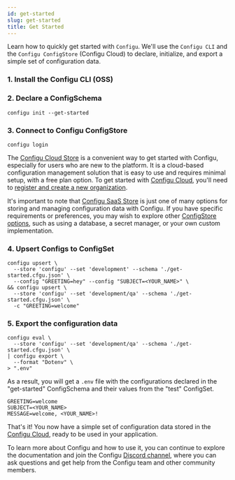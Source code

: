 ```yaml
---
id: get-started
slug: get-started
title: Get Started
---
```



Learn how to quickly get started with `Configu`.
We'll use the `Configu CLI` and the `Configu ConfigStore` (Configu Cloud) to declare, initialize, and export a simple set of configuration data.

### 1. Install the Configu CLI (OSS)

<CliInstallSnippet />

### 2. Declare a ConfigSchema

```shell
configu init --get-started
```

### 3. Connect to Configu ConfigStore

```shell
configu login
```

<Admonition type="tip">

The [Configu Cloud Store](https://app.configu.com/) is a convenient way to get started with Configu, especially for users who are new to the platform. It is a cloud-based configuration management solution that is easy to use and requires minimal setup, with a free plan option.
To get started with [Configu Cloud](https://app.configu.com/), you'll need to [register and create a new organization](https://app.configu.com/).

It's important to note that [Configu SaaS Store](https://app.configu.com/) is just one of many options for storing and managing configuration data with Configu. If you have specific requirements or preferences, you may wish to explore other [ConfigStore options](/config-store/#available-stores), such as using a database, a secret manager, or your own custom implementation.

</Admonition>

### 4. Upsert Configs to ConfigSet

```shell
configu upsert \
  --store 'configu' --set 'development' --schema './get-started.cfgu.json' \
  --config "GREETING=hey" --config "SUBJECT=<YOUR_NAME>" \
&& configu upsert \
  --store 'configu' --set 'development/qa' --schema './get-started.cfgu.json' \
  -c "GREETING=welcome"
```

### 5. Export the configuration data

```shell
configu eval \
  --store 'configu' --set 'development/qa' --schema './get-started.cfgu.json' \
| configu export \
  --format "Dotenv" \
> ".env"
```

As a result, you will get a `.env` file with the configurations declared in the "get-started" ConfigSchema and their values from the "test" ConfigSet.

```.env
GREETING=welcome
SUBJECT=<YOUR_NAME>
MESSAGE=welcome, <YOUR_NAME>!
```

That's it! You now have a simple set of configuration data stored in the [Configu Cloud](https://app.configu.com/), ready to be used in your application.

<Admonition type="tip">

To learn more about Configu and how to use it, you can continue to explore the documentation and join the Configu [Discord channel](https://discord.com/invite/cjSBxnB9z8), where you can ask questions and get help from the Configu team and other community members.

</Admonition>
